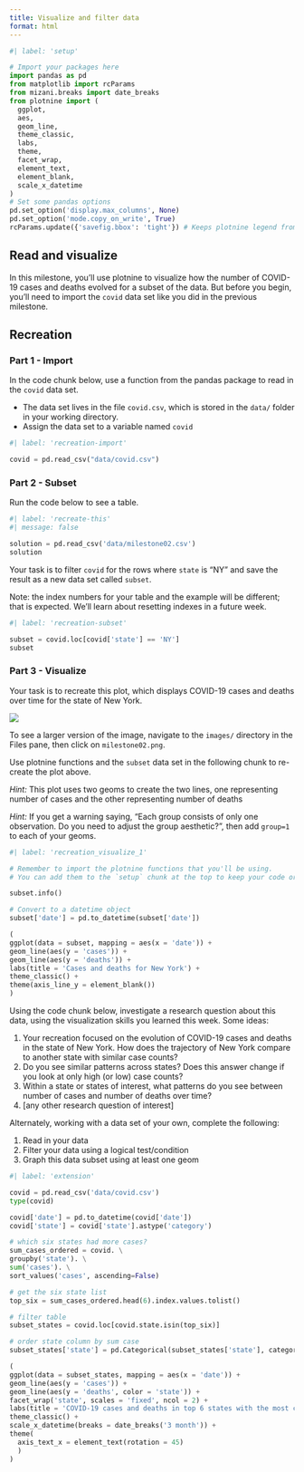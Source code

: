 ```yaml
---
title: Visualize and filter data
format: html
---
```


```python
#| label: 'setup'

# Import your packages here
import pandas as pd
from matplotlib import rcParams
from mizani.breaks import date_breaks
from plotnine import (
  ggplot, 
  aes,
  geom_line,
  theme_classic,
  labs,
  theme,
  facet_wrap,
  element_text,
  element_blank,
  scale_x_datetime
)
# Set some pandas options
pd.set_option('display.max_columns', None)
pd.set_option('mode.copy_on_write', True)
rcParams.update({'savefig.bbox': 'tight'}) # Keeps plotnine legend from being cut off
```

## Read and visualize

In this milestone, you'll use plotnine to visualize how the number of COVID-19 cases and deaths evolved for a subset of the data.
But before you begin, you'll need to import the `covid` data set like you did in the previous milestone.


## Recreation

### Part 1 - Import

In the code chunk below, use a function from the pandas package to read in the `covid` data set.

* The data set lives in the file `covid.csv`, which is stored in the `data/` folder in your working directory.
* Assign the data set to a variable named `covid`


```python
#| label: 'recreation-import'

covid = pd.read_csv("data/covid.csv")

```

### Part 2 - Subset

Run the code below to see a table.


```python
#| label: 'recreate-this'
#| message: false

solution = pd.read_csv('data/milestone02.csv')
solution
```

Your task is to filter `covid` for the rows where `state` is "NY" and save the result as a new data set called `subset`. 

Note: the index numbers for your table and the example will be different; that is expected. We'll learn about resetting indexes in a future week.


```python
#| label: 'recreation-subset'

subset = covid.loc[covid['state'] == 'NY']
subset

```

### Part 3 - Visualize

Your task is to recreate this plot, which displays COVID-19 cases and deaths over time for the state of New York.

![](images/milestone02.png)

To see a larger version of the image, navigate to the `images/` directory in the Files pane, then click on `milestone02.png`.

Use plotnine functions and the `subset` data set in the following chunk to re-create the plot above.

_Hint:_ This plot uses two geoms to create the two lines, one representing number of cases and the other representing number of deaths

_Hint:_ If you get a warning saying, "Each group consists of only one observation. Do you need to adjust the group aesthetic?", then add `group=1` to each of your geoms. 


```python
#| label: 'recreation_visualize_1'

# Remember to import the plotnine functions that you'll be using.
# You can add them to the `setup` chunk at the top to keep your code organized. 

subset.info()

# Convert to a datetime object
subset['date'] = pd.to_datetime(subset['date'])

(
ggplot(data = subset, mapping = aes(x = 'date')) +
geom_line(aes(y = 'cases')) +
geom_line(aes(y = 'deaths')) +
labs(title = 'Cases and deaths for New York') +
theme_classic() +
theme(axis_line_y = element_blank())
)

```

Using the code chunk below, investigate a research question about this data, using the visualization skills you learned this week. Some ideas:

1. Your recreation focused on the evolution of COVID-19 cases and deaths in the state of New York. How does the trajectory of New York compare to another state with similar case counts?
2. Do you see similar patterns across states? Does this answer change if you look at only high (or low) case counts?
3. Within a state or states of interest, what patterns do you see between number of cases and number of deaths over time?
4. [any other research question of interest]

Alternately, working with a data set of your own, complete the following: 

1. Read in your data
2. Filter your data using a logical test/condition 
3. Graph this data subset using at least one geom 


```python
#| label: 'extension'

covid = pd.read_csv('data/covid.csv')
type(covid)

covid['date'] = pd.to_datetime(covid['date'])
covid['state'] = covid['state'].astype('category')

# which six states had more cases?
sum_cases_ordered = covid. \
groupby('state'). \
sum('cases'). \
sort_values('cases', ascending=False)

# get the six state list 
top_six = sum_cases_ordered.head(6).index.values.tolist()

# filter table
subset_states = covid.loc[covid.state.isin(top_six)]

# order state column by sum case
subset_states['state'] = pd.Categorical(subset_states['state'], categories=top_six, ordered=True)

(
ggplot(data = subset_states, mapping = aes(x = 'date')) +
geom_line(aes(y = 'cases')) +
geom_line(aes(y = 'deaths', color = 'state')) +
facet_wrap('state', scales = 'fixed', ncol = 2) +
labs(title = 'COVID-19 cases and deaths in top 6 states with the most cases') +
theme_classic() +
scale_x_datetime(breaks = date_breaks('3 month')) +
theme(
  axis_text_x = element_text(rotation = 45)
  )
)



```

